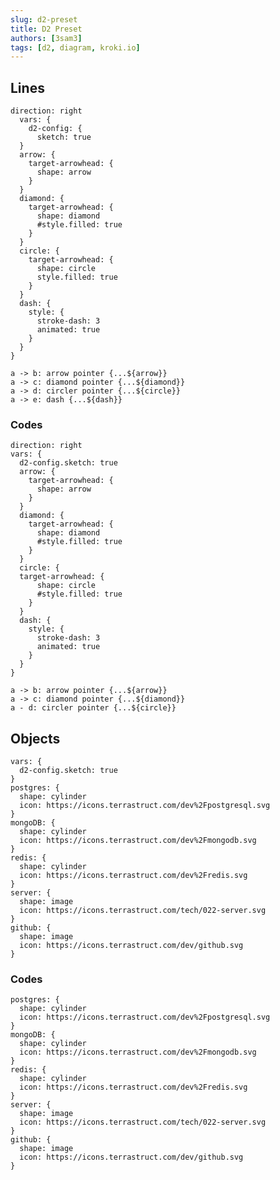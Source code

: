 ```yaml
---
slug: d2-preset
title: D2 Preset
authors: [3sam3]
tags: [d2, diagram, kroki.io]
---
```


## Lines

```kroki type=d2
direction: right
  vars: {
    d2-config: {
      sketch: true
  }
  arrow: {
    target-arrowhead: {
      shape: arrow
    }
  }
  diamond: {
    target-arrowhead: {
      shape: diamond
      #style.filled: true
    }
  }
  circle: {
    target-arrowhead: {
      shape: circle
      style.filled: true
    }
  }
  dash: {
    style: {
      stroke-dash: 3
      animated: true
    }
  }
}

a -> b: arrow pointer {...${arrow}}
a -> c: diamond pointer {...${diamond}}
a -> d: circler pointer {...${circle}}
a -> e: dash {...${dash}}
```

### Codes

```
direction: right
vars: {
  d2-config.sketch: true
  arrow: {
    target-arrowhead: {
      shape: arrow
    }
  }
  diamond: {
    target-arrowhead: {
      shape: diamond
      #style.filled: true
    }
  }
  circle: {
  target-arrowhead: {
      shape: circle
      #style.filled: true
    }
  }
  dash: {
    style: {
      stroke-dash: 3
      animated: true
    }
  }
}

a -> b: arrow pointer {...${arrow}}
a -> c: diamond pointer {...${diamond}}
a - d: circler pointer {...${circle}}
```

## Objects

```kroki type=d2
vars: {
  d2-config.sketch: true
}
postgres: {
  shape: cylinder
  icon: https://icons.terrastruct.com/dev%2Fpostgresql.svg
}
mongoDB: {
  shape: cylinder
  icon: https://icons.terrastruct.com/dev%2Fmongodb.svg
}
redis: {
  shape: cylinder
  icon: https://icons.terrastruct.com/dev%2Fredis.svg
}
server: {
  shape: image
  icon: https://icons.terrastruct.com/tech/022-server.svg
}
github: {
  shape: image
  icon: https://icons.terrastruct.com/dev/github.svg
}
```

### Codes
```
postgres: {
  shape: cylinder
  icon: https://icons.terrastruct.com/dev%2Fpostgresql.svg
}
mongoDB: {
  shape: cylinder
  icon: https://icons.terrastruct.com/dev%2Fmongodb.svg
}
redis: {
  shape: cylinder
  icon: https://icons.terrastruct.com/dev%2Fredis.svg
}
server: {
  shape: image
  icon: https://icons.terrastruct.com/tech/022-server.svg
}
github: {
  shape: image
  icon: https://icons.terrastruct.com/dev/github.svg
}
```